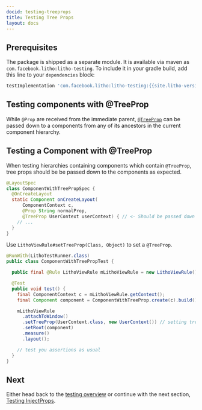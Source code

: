 ```yaml
---
docid: testing-treeprops
title: Testing Tree Props
layout: docs
---
```


## Prerequisites

The package is shipped as a separate module. It is available via maven as
`com.facebook.litho:litho-testing`. To include it in your gradle build, add this
line to your `dependencies` block:

```groovy
testImplementation 'com.facebook.litho:litho-testing:{{site.litho-version}}'
```

## Testing components with @TreeProp

While `@Prop` are received from the immediate parent, [`@TreeProp`](/docs/tree-props) can be passed down to a
components from any of its ancestors in the current component hierarchy.

## Testing a Component with @TreeProp

When testing hierarchies containing components which contain `@TreeProp`, tree props should be be
passed down to the components as expected.

```java
@LayoutSpec
class ComponentWithTreePropSpec {
  @OnCreateLayout
  static Component onCreateLayout(
      ComponentContext c,
      @Prop String normalProp,
      @TreeProp UserContext userContext) { // <- Should be passed down by ancestors.
    // ...
  }
}
```

Use `LithoViewRule#setTreeProp(Class, Object)` to set a `@TreeProp`.

```java
@RunWith(LithoTestRunner.class)
public class ComponentWithTreePropTest {

  public final @Rule LithoViewRule mLithoViewRule = new LithoViewRule();

  @Test
  public void test() {
    final ComponentContext c = mLithoViewRule.getContext();
    final Component component = ComponentWithTreeProp.create(c).build();

    mLithoViewRule
      .attachToWindow()
      .setTreeProp(UserContext.class, new UserContext()) // setting tree props for the hierarchy.
      .setRoot(component)
      .measure()
      .layout();

    // test you assertions as usual
  }
}
```

## Next

Either head back to the [testing overview](/docs/testing-overview) or
continue with the next section, [Testing InjectProps](/docs/injectprop-matching).
